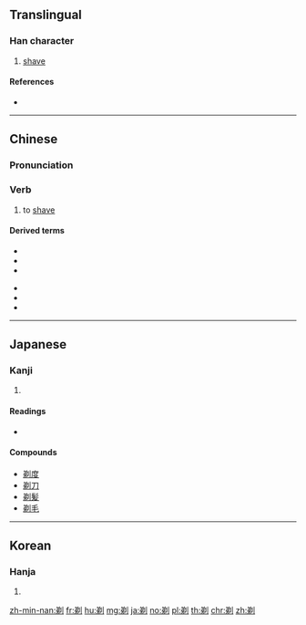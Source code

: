 ==Translingual==

===Han character===
{{Han char|rn=18|rad=刀|as=07|sn=9|four=82200|canj=CHLN|ids=⿰弟刂}}

# [[shave]]

====References====
* {{Han ref|kx=0139.260|dkj=01989|dj=0317.040|hdz=10342.150|uh=5243|ud=21059|bh=AB63|bd=43875}}

----

==Chinese==
{{zh-forms}}

===Pronunciation===
{{zh-pron
|m=tì
|ma=y
|c=tai3
|h=pfs=thi
|md=
|mn=
|w=
|mc=y
|oc=y
|cat=v
}}

===Verb===
{{zh-verb}}

# to [[shave]]
#: {{zh-usex|剃鬚|to shave off facial hair}}

====Derived terms====
{{der-top}}
* {{l|zh|剃光頭}}
* {{l|zh|剃刀}}
* {{l|zh|剃頭}}
{{der-mid}}
* {{l|zh|剃頭挑子一頭熱}}
* {{l|zh|剃度}}
* {{l|zh|剃鬚刀}}
{{der-bottom}}

----

==Japanese==

===Kanji===
{{ja-kanji|grade=uc|rs=刀07}}

# {{defn|lang=ja|sort=刀07}}

====Readings====
* {{ja-readings|on=[[てい]] (tei)|kun=[[そる]] (soru)}}

====Compounds====
* [[剃度]]
* [[剃刀]]
* [[剃髪]]
* [[剃毛]]

----

==Korean==

===Hanja===
{{ko-hanja|hangeul=체|rv=che|mr=ch'e}}

# {{defn|lang=ko|sort=刀07}}

[[zh-min-nan:剃]]
[[fr:剃]]
[[hu:剃]]
[[mg:剃]]
[[ja:剃]]
[[no:剃]]
[[pl:剃]]
[[th:剃]]
[[chr:剃]]
[[zh:剃]]